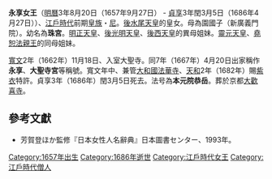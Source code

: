 '''永享女王'''（[[明曆|明曆]]3年8月20日（1657年9月27日） - [[貞享|貞享]]3年閏3月5日（1686年4月27日））、[[江戶時代|江戶時代]]前期[[皇族|皇族]]・[[尼|尼]]。[[後水尾天皇|後水尾天皇]]的皇女。母為園國子（新廣義門院）。幼名為'''珠宮'''。[[明正天皇|明正天皇]]、[[後光明天皇|後光明天皇]]、[[後西天皇|後西天皇]]的異母姐妹。[[靈元天皇|靈元天皇]]、[[堯恕法親王|堯恕法親王]]的同母姐妹。

[[寬文|寬文]]2年（1662年）11月18日、入室大聖寺。同7年（1667年）4月20日出家稱作'''永享'''、'''大聖寺宮'''等稱號。寬文年中、兼管[[大和國|大和國]][[法華寺|法華寺]]、[[天和_(日本)|天和]]2年（1682年）賜[[紫衣|紫衣]]特許。貞享3年（1686年）閏3月5日死去。法号為'''本元院恭岳'''。葬於京都[[大歡喜寺|大歡喜寺]]。

==參考文獻==
*芳賀登ほか監修『日本女性人名辭典』日本圖書センター、1993年。


[[Category:1657年出生|Category:1657年出生]]
[[Category:1686年逝世|Category:1686年逝世]]
[[Category:江戶時代女王|Category:江戶時代女王]]
[[Category:江戶時代僧人|Category:江戶時代僧人]]